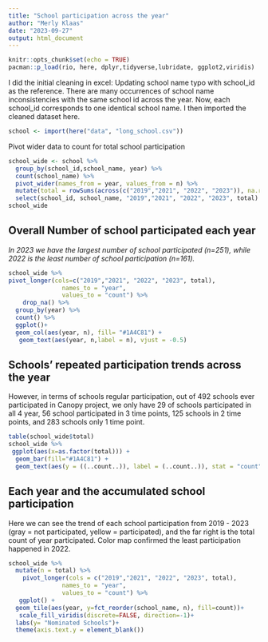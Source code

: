 ```yaml
---
title: "School participation across the year"
author: "Merly Klaas"
date: "2023-09-27"
output: html_document
---
```


```r
knitr::opts_chunk$set(echo = TRUE)
pacman::p_load(rio, here, dplyr,tidyverse,lubridate, ggplot2,viridis)
```

I did the initial cleaning in excel: Updating school name typo with school_id as the reference. There are many occurrences of school name inconsistencies with the same school id across the year. Now, each school_id corresponds to one identical school name. I then imported the cleaned dataset here. 

```r
school <- import(here("data", "long_school.csv"))

```

Pivot wider data to count for total school participation 
```r
school_wide <- school %>% 
  group_by(school_id,school_name, year) %>% 
  count(school_name) %>% 
  pivot_wider(names_from = year, values_from = n) %>% 
  mutate(total = rowSums(across(c("2019","2021", "2022", "2023")), na.rm=TRUE)) %>% 
  select(school_id, school_name, "2019","2021", "2022", "2023", total)
school_wide
```


## Overall Number of school participated each year

*In 2023 we have the largest number of school participated (n=251), while 2022 is the least number of school participation (n=161).*


```r
school_wide %>% 
pivot_longer(cols=c("2019","2021", "2022", "2023", total),
               names_to = "year",
               values_to = "count") %>% 
    drop_na() %>% 
  group_by(year) %>% 
  count() %>% 
  ggplot()+
  geom_col(aes(year, n), fill= "#1A4C81") +
   geom_text(aes(year, n,label = n), vjust = -0.5)
```


## Schools' repeated participation trends across the year

However, in terms of schools regular participation, out of 492 schools ever participated in Canopy project, we only have 29 of schools  participated in all 4 year, 56 school participated in 3 time points, 125 schools in 2 time points, and 283 schools only 1 time point. 

```r

table(school_wide$total)
school_wide %>% 
 ggplot(aes(x=as.factor(total))) +
  geom_bar(fill="#1A4C81") + 
  geom_text(aes(y = ((..count..)), label = (..count..)), stat = "count", vjust = -0.5)

```

## Each year and the accumulated school participation 

Here we can see the trend of each school participation from  2019 - 2023 (gray = not participated, yellow = participated), and the far right is the total count of year participated. Color map confirmed the least participation happened in 2022. 

```r
school_wide %>% 
  mutate(n = total) %>% 
    pivot_longer(cols = c("2019","2021", "2022", "2023", total),
               names_to = "year",
               values_to = "count") %>%  
   ggplot() +
  geom_tile(aes(year, y=fct_reorder(school_name, n), fill=count))+
   scale_fill_viridis(discrete=FALSE, direction=-1)+
  labs(y= "Nominated Schools")+
  theme(axis.text.y = element_blank())
```

```r


```


